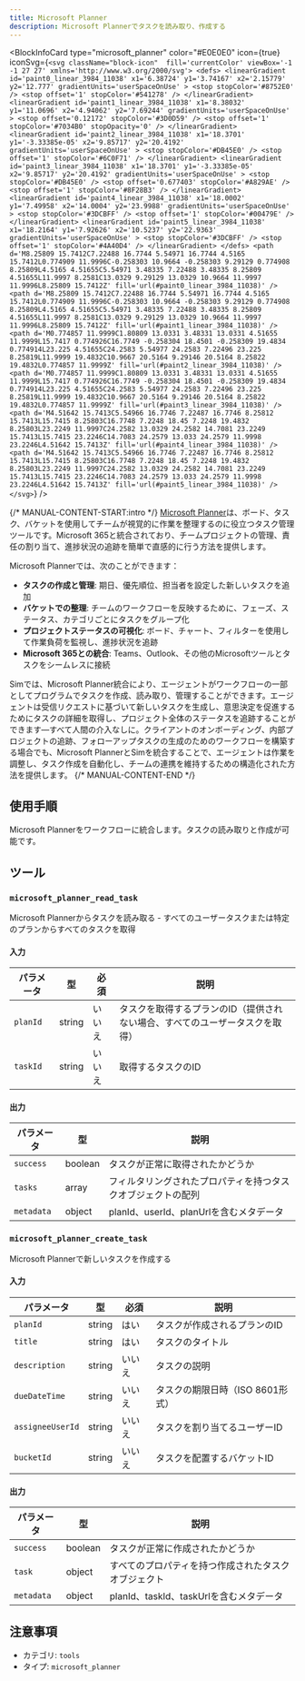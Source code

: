 ```yaml
---
title: Microsoft Planner
description: Microsoft Plannerでタスクを読み取り、作成する
---
```



<BlockInfoCard 
  type="microsoft_planner"
  color="#E0E0E0"
  icon={true}
  iconSvg={`<svg className="block-icon"  fill='currentColor' viewBox='-1 -1 27 27' xmlns='http://www.w3.org/2000/svg'>
      <defs>
        <linearGradient
          id='paint0_linear_3984_11038'
          x1='6.38724'
          y1='3.74167'
          x2='2.15779'
          y2='12.777'
          gradientUnits='userSpaceOnUse'
        >
          <stop stopColor='#8752E0' />
          <stop offset='1' stopColor='#541278' />
        </linearGradient>
        <linearGradient
          id='paint1_linear_3984_11038'
          x1='8.38032'
          y1='11.0696'
          x2='4.94062'
          y2='7.69244'
          gradientUnits='userSpaceOnUse'
        >
          <stop offset='0.12172' stopColor='#3D0D59' />
          <stop offset='1' stopColor='#7034B0' stopOpacity='0' />
        </linearGradient>
        <linearGradient
          id='paint2_linear_3984_11038'
          x1='18.3701'
          y1='-3.33385e-05'
          x2='9.85717'
          y2='20.4192'
          gradientUnits='userSpaceOnUse'
        >
          <stop stopColor='#DB45E0' />
          <stop offset='1' stopColor='#6C0F71' />
        </linearGradient>
        <linearGradient
          id='paint3_linear_3984_11038'
          x1='18.3701'
          y1='-3.33385e-05'
          x2='9.85717'
          y2='20.4192'
          gradientUnits='userSpaceOnUse'
        >
          <stop stopColor='#DB45E0' />
          <stop offset='0.677403' stopColor='#A829AE' />
          <stop offset='1' stopColor='#8F28B3' />
        </linearGradient>
        <linearGradient
          id='paint4_linear_3984_11038'
          x1='18.0002'
          y1='7.49958'
          x2='14.0004'
          y2='23.9988'
          gradientUnits='userSpaceOnUse'
        >
          <stop stopColor='#3DCBFF' />
          <stop offset='1' stopColor='#00479E' />
        </linearGradient>
        <linearGradient
          id='paint5_linear_3984_11038'
          x1='18.2164'
          y1='7.92626'
          x2='10.5237'
          y2='22.9363'
          gradientUnits='userSpaceOnUse'
        >
          <stop stopColor='#3DCBFF' />
          <stop offset='1' stopColor='#4A40D4' />
        </linearGradient>
      </defs>
      <path
        d='M8.25809 15.7412C7.22488 16.7744 5.54971 16.7744 4.5165 15.7412L0.774909 11.9996C-0.258303 10.9664 -0.258303 9.29129 0.774908 8.25809L4.5165 4.51655C5.54971 3.48335 7.22488 3.48335 8.25809 4.51655L11.9997 8.2581C13.0329 9.29129 13.0329 10.9664 11.9997 11.9996L8.25809 15.7412Z'
        fill='url(#paint0_linear_3984_11038)'
      />
      <path
        d='M8.25809 15.7412C7.22488 16.7744 5.54971 16.7744 4.5165 15.7412L0.774909 11.9996C-0.258303 10.9664 -0.258303 9.29129 0.774908 8.25809L4.5165 4.51655C5.54971 3.48335 7.22488 3.48335 8.25809 4.51655L11.9997 8.2581C13.0329 9.29129 13.0329 10.9664 11.9997 11.9996L8.25809 15.7412Z'
        fill='url(#paint1_linear_3984_11038)'
      />
      <path
        d='M0.774857 11.9999C1.80809 13.0331 3.48331 13.0331 4.51655 11.9999L15.7417 0.774926C16.7749 -0.258304 18.4501 -0.258309 19.4834 0.774914L23.225 4.51655C24.2583 5.54977 24.2583 7.22496 23.225 8.25819L11.9999 19.4832C10.9667 20.5164 9.29146 20.5164 8.25822 19.4832L0.774857 11.9999Z'
        fill='url(#paint2_linear_3984_11038)'
      />
      <path
        d='M0.774857 11.9999C1.80809 13.0331 3.48331 13.0331 4.51655 11.9999L15.7417 0.774926C16.7749 -0.258304 18.4501 -0.258309 19.4834 0.774914L23.225 4.51655C24.2583 5.54977 24.2583 7.22496 23.225 8.25819L11.9999 19.4832C10.9667 20.5164 9.29146 20.5164 8.25822 19.4832L0.774857 11.9999Z'
        fill='url(#paint3_linear_3984_11038)'
      />
      <path
        d='M4.51642 15.7413C5.54966 16.7746 7.22487 16.7746 8.25812 15.7413L15.7415 8.25803C16.7748 7.2248 18.45 7.2248 19.4832 8.25803L23.2249 11.9997C24.2582 13.0329 24.2582 14.7081 23.2249 15.7413L15.7415 23.2246C14.7083 24.2579 13.033 24.2579 11.9998 23.2246L4.51642 15.7413Z'
        fill='url(#paint4_linear_3984_11038)'
      />
      <path
        d='M4.51642 15.7413C5.54966 16.7746 7.22487 16.7746 8.25812 15.7413L15.7415 8.25803C16.7748 7.2248 18.45 7.2248 19.4832 8.25803L23.2249 11.9997C24.2582 13.0329 24.2582 14.7081 23.2249 15.7413L15.7415 23.2246C14.7083 24.2579 13.033 24.2579 11.9998 23.2246L4.51642 15.7413Z'
        fill='url(#paint5_linear_3984_11038)'
      />
    </svg>`}
/>

{/* MANUAL-CONTENT-START:intro */}
[Microsoft Planner](https://www.microsoft.com/en-us/microsoft-365/planner)は、ボード、タスク、バケットを使用してチームが視覚的に作業を整理するのに役立つタスク管理ツールです。Microsoft 365と統合されており、チームプロジェクトの管理、責任の割り当て、進捗状況の追跡を簡単で直感的に行う方法を提供します。

Microsoft Plannerでは、次のことができます：

- **タスクの作成と管理**: 期日、優先順位、担当者を設定した新しいタスクを追加
- **バケットでの整理**: チームのワークフローを反映するために、フェーズ、ステータス、カテゴリごとにタスクをグループ化
- **プロジェクトステータスの可視化**: ボード、チャート、フィルターを使用して作業負荷を監視し、進捗状況を追跡
- **Microsoft 365との統合**: Teams、Outlook、その他のMicrosoftツールとタスクをシームレスに接続

Simでは、Microsoft Planner統合により、エージェントがワークフローの一部としてプログラムでタスクを作成、読み取り、管理することができます。エージェントは受信リクエストに基づいて新しいタスクを生成し、意思決定を促進するためにタスクの詳細を取得し、プロジェクト全体のステータスを追跡することができます—すべて人間の介入なしに。クライアントのオンボーディング、内部プロジェクトの追跡、フォローアップタスクの生成のためのワークフローを構築する場合でも、Microsoft PlannerとSimを統合することで、エージェントは作業を調整し、タスク作成を自動化し、チームの連携を維持するための構造化された方法を提供します。
{/* MANUAL-CONTENT-END */}

## 使用手順

Microsoft Plannerをワークフローに統合します。タスクの読み取りと作成が可能です。

## ツール

### `microsoft_planner_read_task`

Microsoft Plannerからタスクを読み取る - すべてのユーザータスクまたは特定のプランからすべてのタスクを取得

#### 入力

| パラメータ | 型 | 必須 | 説明 |
| --------- | ---- | -------- | ----------- |
| `planId` | string | いいえ | タスクを取得するプランのID（提供されない場合、すべてのユーザータスクを取得） |
| `taskId` | string | いいえ | 取得するタスクのID |

#### 出力

| パラメータ | 型 | 説明 |
| --------- | ---- | ----------- |
| `success` | boolean | タスクが正常に取得されたかどうか |
| `tasks` | array | フィルタリングされたプロパティを持つタスクオブジェクトの配列 |
| `metadata` | object | planId、userId、planUrlを含むメタデータ |

### `microsoft_planner_create_task`

Microsoft Plannerで新しいタスクを作成する

#### 入力

| パラメータ | 型 | 必須 | 説明 |
| --------- | ---- | -------- | ----------- |
| `planId` | string | はい | タスクが作成されるプランのID |
| `title` | string | はい | タスクのタイトル |
| `description` | string | いいえ | タスクの説明 |
| `dueDateTime` | string | いいえ | タスクの期限日時（ISO 8601形式） |
| `assigneeUserId` | string | いいえ | タスクを割り当てるユーザーID |
| `bucketId` | string | いいえ | タスクを配置するバケットID |

#### 出力

| パラメータ | 型 | 説明 |
| --------- | ---- | ----------- |
| `success` | boolean | タスクが正常に作成されたかどうか |
| `task` | object | すべてのプロパティを持つ作成されたタスクオブジェクト |
| `metadata` | object | planId、taskId、taskUrlを含むメタデータ |

## 注意事項

- カテゴリ: `tools`
- タイプ: `microsoft_planner`
